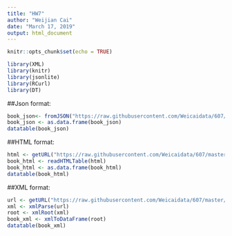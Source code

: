 ---
title: "HW7"
author: "Weijian Cai"
date: "March 17, 2019"
output: html_document
---

```{r setup, include=FALSE}
knitr::opts_chunk$set(echo = TRUE)
```

```{r}

library(XML)
library(knitr)
library(jsonlite)  
library(RCurl)
library(DT)
```


##Json format:
```{r}
book_json<- fromJSON("https://raw.githubusercontent.com/Weicaidata/607/master/book.json.txt")
book_json <- as.data.frame(book_json)
datatable(book_json)
```


##HTML format:
```{r}
html <- getURL("https://raw.githubusercontent.com/Weicaidata/607/master/book1.html")
book_html <- readHTMLTable(html)
book_html <- as.data.frame(book_html)
datatable(book_html)

```

##XML format:
```{r}
url <- getURL("https://raw.githubusercontent.com/Weicaidata/607/master/book5.xml")
xml <- xmlParse(url)
root <- xmlRoot(xml)
book_xml <- xmlToDataFrame(root)
datatable(book_xml)
```



